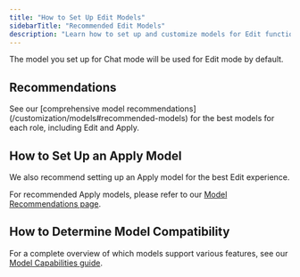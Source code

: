 ```yaml
---
title: "How to Set Up Edit Models"
sidebarTitle: "Recommended Edit Models"
description: "Learn how to set up and customize models for Edit functionality in Continue."
---
```


The model you set up for Chat mode will be used for Edit mode by default.

## Recommendations

<ModelRecommendations role="chat_edit" />

<Info>
  See our [comprehensive model recommendations](/customization/models#recommended-models) for the best models for each role, including Edit and Apply.
</Info>

## How to Set Up an Apply Model

We also recommend setting up an Apply model for the best Edit experience.

For recommended Apply models, please refer to our [Model Recommendations page](/customization/models).

## How to Determine Model Compatibility

For a complete overview of which models support various features, see our [Model Capabilities guide](/customize/deep-dives/model-capabilities).
